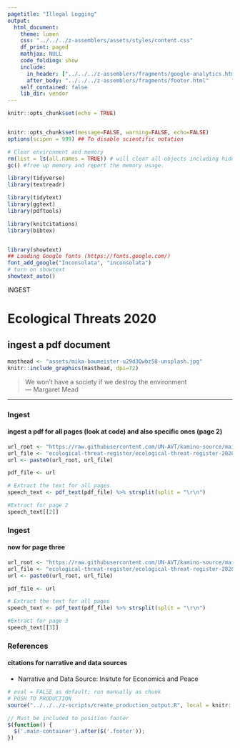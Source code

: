 ```yaml
---
pagetitle: "Illegal Logging"
output: 
  html_document:
    theme: lumen
    css: "../../../z-assemblers/assets/styles/content.css"
    df_print: paged
    mathjax: NULL
    code_folding: show
    include:
      in_header: ["../../../z-assemblers/fragments/google-analytics.html", "../../../z-assemblers/fragments/header.html"]
      after_body: "../../../z-assemblers/fragments/footer.html"
    self_contained: false
    lib_dir: vendor
---
```


```r
knitr::opts_chunk$set(echo = TRUE)


knitr::opts_chunk$set(message=FALSE, warning=FALSE, echo=FALSE)
options(scipen = 999) ## To disable scientific notation

# Clear environment and memory
rm(list = ls(all.names = TRUE)) # will clear all objects including hidden objects.
gc() #free up memory and report the memory usage.

library(tidyverse)
library(textreadr)

library(tidytext)
library(ggtext)
library(pdftools)

library(knitcitations)
library(bibtex)


library(showtext)
## Loading Google fonts (https://fonts.google.com/)
font_add_google("Inconsolata", "inconsolata")
# turn on showtext
showtext_auto()

```


<div class="activity">
INGEST  
</div>

# Ecological Threats 2020
## ingest a pdf document

```r

masthead <- "assets/mika-baumeister-u29d3Qwbz58-unsplash.jpg"
knitr::include_graphics(masthead, dpi=72)

```

> We won’t have a society if we destroy the environment \
--- Margaret Mead\


***

### Ingest
#### ingest a pdf for all pages (look at code) and also specific ones (page 2)

```r


url_root <- "https://raw.githubusercontent.com/UN-AVT/kamino-source/main/sources/0-shared/data/"
url_file <- "ecological-threat-register/ecological-threat-register-2020.pdf"
url <- paste0(url_root, url_file)

pdf_file <- url

# Extract the text for all pages
speech_text <- pdf_text(pdf_file) %>% strsplit(split = "\r\n")

#Extract for page 2
speech_text[[2]]


```
### Ingest
#### now for page three 

```r


url_root <- "https://raw.githubusercontent.com/UN-AVT/kamino-source/main/sources/0-shared/data/"
url_file <- "ecological-threat-register/ecological-threat-register-2020.pdf"
url <- paste0(url_root, url_file)

pdf_file <- url

# Extract the text for all pages
speech_text <- pdf_text(pdf_file) %>% strsplit(split = "\r\n")

#Extract for page 3
speech_text[[3]]

```



### References
#### citations for narrative and data sources

* Narrative and Data Source: Insitute for Economics and Peace



```r

# eval = FALSE as default; run manually as chunk
# PUSH TO PRODUCTION
source("../../../z-scripts/create_production_output.R", local = knitr::knit_global())

```

```js

// Must be included to position footer
$(function() {
  $('.main-container').after($('.footer'));
})

```
